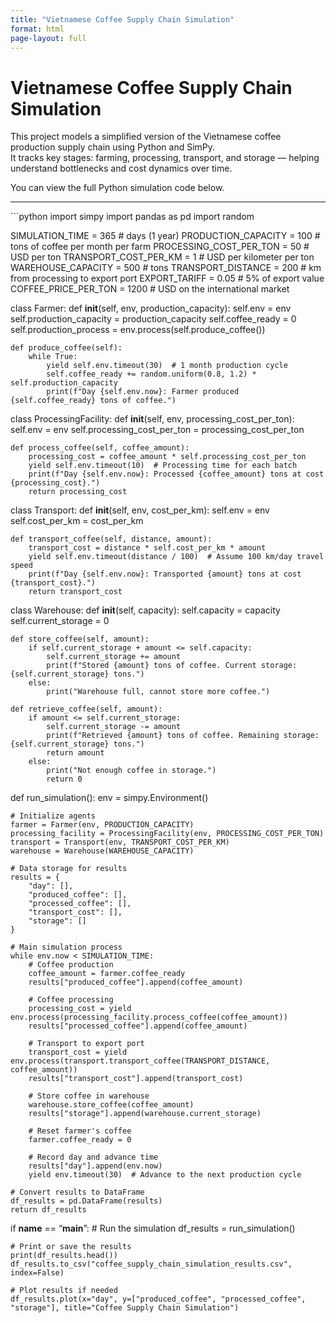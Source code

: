```yaml
---
title: "Vietnamese Coffee Supply Chain Simulation"
format: html
page-layout: full
---
```


# Vietnamese Coffee Supply Chain Simulation

This project models a simplified version of the Vietnamese coffee production supply chain using Python and SimPy.  
It tracks key stages: farming, processing, transport, and storage — helping understand bottlenecks and cost dynamics over time.

You can view the full Python simulation code below.

---

```python
import simpy
import pandas as pd
import random

SIMULATION_TIME = 365  # days (1 year)
PRODUCTION_CAPACITY = 100  # tons of coffee per month per farm
PROCESSING_COST_PER_TON = 50  # USD per ton
TRANSPORT_COST_PER_KM = 1  # USD per kilometer per ton
WAREHOUSE_CAPACITY = 500  # tons
TRANSPORT_DISTANCE = 200  # km from processing to export port
EXPORT_TARIFF = 0.05  # 5% of export value
COFFEE_PRICE_PER_TON = 1200  # USD on the international market

class Farmer:
    def __init__(self, env, production_capacity):
        self.env = env
        self.production_capacity = production_capacity
        self.coffee_ready = 0
        self.production_process = env.process(self.produce_coffee())

    def produce_coffee(self):
        while True:
            yield self.env.timeout(30)  # 1 month production cycle
            self.coffee_ready += random.uniform(0.8, 1.2) * self.production_capacity
            print(f"Day {self.env.now}: Farmer produced {self.coffee_ready} tons of coffee.")

class ProcessingFacility:
    def __init__(self, env, processing_cost_per_ton):
        self.env = env
        self.processing_cost_per_ton = processing_cost_per_ton

    def process_coffee(self, coffee_amount):
        processing_cost = coffee_amount * self.processing_cost_per_ton
        yield self.env.timeout(10)  # Processing time for each batch
        print(f"Day {self.env.now}: Processed {coffee_amount} tons at cost {processing_cost}.")
        return processing_cost

class Transport:
    def __init__(self, env, cost_per_km):
        self.env = env
        self.cost_per_km = cost_per_km

    def transport_coffee(self, distance, amount):
        transport_cost = distance * self.cost_per_km * amount
        yield self.env.timeout(distance / 100)  # Assume 100 km/day travel speed
        print(f"Day {self.env.now}: Transported {amount} tons at cost {transport_cost}.")
        return transport_cost

class Warehouse:
    def __init__(self, capacity):
        self.capacity = capacity
        self.current_storage = 0

    def store_coffee(self, amount):
        if self.current_storage + amount <= self.capacity:
            self.current_storage += amount
            print(f"Stored {amount} tons of coffee. Current storage: {self.current_storage} tons.")
        else:
            print("Warehouse full, cannot store more coffee.")

    def retrieve_coffee(self, amount):
        if amount <= self.current_storage:
            self.current_storage -= amount
            print(f"Retrieved {amount} tons of coffee. Remaining storage: {self.current_storage} tons.")
            return amount
        else:
            print("Not enough coffee in storage.")
            return 0

def run_simulation():
    env = simpy.Environment()
    
    # Initialize agents
    farmer = Farmer(env, PRODUCTION_CAPACITY)
    processing_facility = ProcessingFacility(env, PROCESSING_COST_PER_TON)
    transport = Transport(env, TRANSPORT_COST_PER_KM)
    warehouse = Warehouse(WAREHOUSE_CAPACITY)
    
    # Data storage for results
    results = {
        "day": [],
        "produced_coffee": [],
        "processed_coffee": [],
        "transport_cost": [],
        "storage": []
    }
    
    # Main simulation process
    while env.now < SIMULATION_TIME:
        # Coffee production
        coffee_amount = farmer.coffee_ready
        results["produced_coffee"].append(coffee_amount)
        
        # Coffee processing
        processing_cost = yield env.process(processing_facility.process_coffee(coffee_amount))
        results["processed_coffee"].append(coffee_amount)
        
        # Transport to export port
        transport_cost = yield env.process(transport.transport_coffee(TRANSPORT_DISTANCE, coffee_amount))
        results["transport_cost"].append(transport_cost)
        
        # Store coffee in warehouse
        warehouse.store_coffee(coffee_amount)
        results["storage"].append(warehouse.current_storage)
        
        # Reset farmer's coffee
        farmer.coffee_ready = 0
        
        # Record day and advance time
        results["day"].append(env.now)
        yield env.timeout(30)  # Advance to the next production cycle
    
    # Convert results to DataFrame
    df_results = pd.DataFrame(results)
    return df_results

if __name__ == "__main__":
    # Run the simulation
    df_results = run_simulation()
    
    # Print or save the results
    print(df_results.head())
    df_results.to_csv("coffee_supply_chain_simulation_results.csv", index=False)
    
    # Plot results if needed
    df_results.plot(x="day", y=["produced_coffee", "processed_coffee", "storage"], title="Coffee Supply Chain Simulation")
